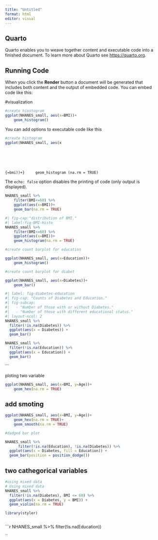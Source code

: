 ```yaml
---
title: "Untitled"
format: html
editor: visual
---
```


## Quarto

Quarto enables you to weave together content and executable code into a finished document. To learn more about Quarto see <https://quarto.org>.

## Running Code

When you click the **Render** button a document will be generated that includes both content and the output of embedded code. You can embed code like this:

#visualization

```r
#create hiostogram
ggplot(NHANES_small, aes(x=BMI))+
    geom_histogram()
```

You can add options to executable code like this

```r
#create histogram
ggplot(NHANES_small, aes(x
```

```r

```

```r

```

```r

```

```r

```

```r

```

``` {=bmi))+}
    geom_histogram (na.rm = TRUE)
```

The `echo: false` option disables the printing of code (only output is displayed).

```r
NHANES_small %>% 
    filter(BMI<=60) %>% 
    ggplot(aes(x=BMI))+
    geom_bar(na.rm = TRUE)
```

```r
#| fig-cap:"distribution of BMI."
#| label:fig-BMI-Histo
NHANES_small %>% 
    filter(BMI<=60) %>% 
    ggplot(aes(x=BMI))+
    geom_histogram(na.rm = TRUE)
```

```r
#create count barplot for education

ggplot(NHANES_small, aes(x=Education))+
    geom_histogram()

```

```r
#create count barplot for diabet

ggplot(NHANES_small, aes(x=Diabetes))+
    geom_bar()
```

```r

#| label: fig-diabetes-education
#| fig-cap: "Counts of Diabetes and Education."
#| fig-subcap:
#|   - "Number of those with or without Diabetes."
#|   - "Number of those with different educational status."
#| layout-ncol: 2
NHANES_small %>%
  filter(!is.na(Diabetes)) %>%
  ggplot(aes(x = Diabetes)) +
  geom_bar()

NHANES_small %>%
  filter(!is.na(Education)) %>%
  ggplot(aes(x = Education)) +
  geom_bar()
```

\`\`\` 

ploting two variable
```r
ggplot(NHANES_small, aes(x=BMI, y=Age))+
    geom_hex(na.rm = TRUE)
```

## add smoting

```r
ggplot(NHANES_small, aes(x=BMI, y=Age))+
    geom_hex(na.rm = TRUE)+
    geom_smooth(na.rm = TRUE)
```
```r
#dadged bar plot

NHANES_small %>% 
      filter(!is.na(Education), !is.na(Diabetes)) %>%
  ggplot(aes(x = Diabetes, fill = Education)) +
  geom_bar(position = position_dodge())

```

## two cathegorical variables



```r
#using mixed data
# Using mixed data
NHANES_small %>%
  filter(!is.na(Diabetes), BMI <= 60) %>%
  ggplot(aes(x = Diabetes, y = BMI)) +
  geom_violin(na.rm = TRUE)

```




```r
library(styler)
```




```r

```

```r
NHANES_small %>% 
    filter(!is.na(Education))

``
